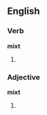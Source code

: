 ==English==

===Verb===
'''mixt'''

# {{archaic}} {{alternative spelling of|[[mixed]]}}

===Adjective===
'''mixt'''

# {{archaic}} {{alternative spelling of|[[mixed]]}}